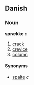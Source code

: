 ==Danish==
===Noun===
'''sprække''' ''c''

# [[crack]]
# [[crevice]]
# [[column]]

====Synonyms====
*[[spalte]] ''c''